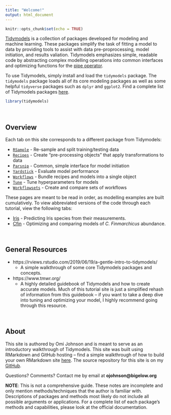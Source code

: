 ```yaml
---
title: "Welcome!"
output: html_document
---
```


```r
knitr::opts_chunk$set(echo = TRUE)
```

[Tidymodels](https://www.tidymodels.org/) is a collection of packages developed for modeling and machine learning. These packages simplify the task of fitting a model to data by providing tools to assist with data pre-proprocessing, model initiation, and results valiation. Tidymodels emphasizes simple, readable code by abstracting complex modelling operations into common interfaces and optimizing functions for the [pipe operator](https://towardsdatascience.com/an-introduction-to-the-pipe-in-r-823090760d64).

To use Tidymodels, simply install and load the `tidymodels` package. The `tidymodels` package loads all of its core modeling packages as well as some helpful `tidyverse` packages such as `dplyr` and `ggplot2`. Find a complete list of Tidymodels packages [here](https://www.tidymodels.org/packages/).  

```r
library(tidymodels)
```

<br>

## Overview ##

Each tab on this site corresponds to a different package from Tidymodels: 

* [`RSample`](RSample.html) - Re-sample and split training/testing data
* [`Recipes`](Recipes.html) - Create "pre-processing objects" that apply transformations to data 
* [`Parsnip`](Parsnip.html) - Common, simple interface for model initiation
* [`Yardstick`](Yardstick.html) - Evaluate model performance
* [`Workflows`](Workflows.html) - Bundle recipes and models into a single object
* [`Tune`](Tune.html) - Tune hyperparameters for models 
* [`Workflowsets`](WorkflowSets.html) - Create and compare sets of workflows

These pages are meant to be read in order, as modelling examples are built cumulatively. To view abbreviated versions of the code through each tutorial, view the following tabs: 

* [Iris](Iris.html) - Predicting Iris species from their measurements.
* [Cfin](Cfin.html) - Optimizing and comparing models of *C. Finmarchicus* abundance. 

<br>

## General Resources ##

* https://rviews.rstudio.com/2019/06/19/a-gentle-intro-to-tidymodels/ 
  * A simple walkthrough of some core Tidymodels packages and concepts. 
* https://www.tmwr.org/
  * A highly detailed guidebook of Tidymodels and how to create accurate models. Much of this tutorial site is just a simplified rehash of information from this guidebook -- if you want to take a deep dive into tuning and optimizing your model, I highly recommend going through this resource.
  
<br>
  
## About ##

This site is authored by Omi Johnson and is meant to serve as an introductory walkthrough of Tidymodels. This site was built using RMarkdown and GitHub hosting -- find a simple walkthrough of how to build your own RMarkdown site [here](https://psyteachr.github.io/hack-your-data/rmarkdown_2.html). The source repository for this site is on my [GitHub](https://github.com/oj713/tidymodels).

Questions? Comments? Contact me by email at **ojohnson@bigelow.org**

**NOTE**: This is not a comprehensive guide. These notes are incomplete and only mention methods/techniques that the author is familiar with. Descriptions of packages and methods most likely do not include all possible arguments or applications. For a complete list of each package's methods and capabilities, please look at the official documentation. 